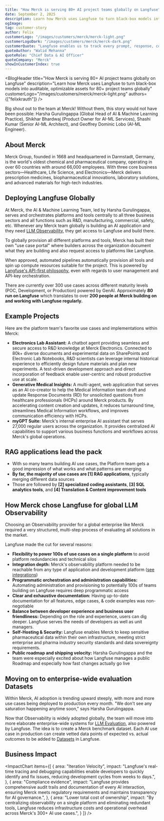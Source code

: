 ```yaml
---
title: "How Merck is serving 80+ AI project teams globally on Langfuse"
date: September 2, 2025
description: Learn how Merck uses Langfuse to turn black-box models into auditable, optimizable assets for 80+ project teams globally
ogImage: 
tag: customer-story
author: Felix
customerLogo: "/images/customers/merck/merck-light.png"
customerLogoDark: "/images/customers/merck/merck-dark.png"
customerQuote: "Langfuse enables us to track every prompt, response, cost, and latency in real time, turning black-box models into auditable, optimizable assets."
quoteAuthor: "Walid Mehanna"
quoteRole: "Chief Data & AI Officer"
quoteCompany: "Merck"
showInCustomerIndex: true
---
```



<BlogHeader
  title="How Merck is serving 80+ AI project teams globally on Langfuse"
  description="Learn how Merck uses Langfuse to turn black-box models into auditable, optimizable assets for 80+ project teams globally"
  customerLogo="/images/customers/merck/merck-light.png"
  authors={["felixkrauth"]}
/>

Big shout out to the team at Merck! Without them, this story would not have been possible: Harsha Gurulingappa (Global Head of AI & Machine Learning Practice), Shikhar Bhardwaj (Product Owner for AI-ML Services), Shashi Kumar (Senior AI-ML Architect), and Geoffrey Dominic Lobo (AI-ML Engineer).

## About Merck
Merck Group, founded in 1668 and headquartered in Darmstadt, Germany, is the world's oldest chemical and pharmaceutical company, operating in over 60 countries with around 66,000 employees. With three core business sectors—Healthcare, Life Science, and Electronics—Merck delivers prescription medicines, biopharmaceutical innovations, laboratory solutions, and advanced materials for high-tech industries.

## Deploying Langfuse Globally
At Merck, the AI & Machine Learning Team, led by Harsha Gurulingappa, serves and orchestrates platforms and tools centrally to all three business sectors and all functions such as R&D, manufacturing, commercial, safety, etc. Whenever any Merck team globally is building an AI application and they need [LLM Observability](/docs/observability/overview), they get access to Langfuse and build there.

To globally provision all different platforms and tools, Merck has built their own "use case portal" where builders across the organization document what they are building and also request access to platforms like Langfuse.

When approved, automated pipelines automatically provision all tools and spin up compute resources suitable for the project. This is powered by [Langfuse's API-first philosophy](/docs/api-and-data-platform/overview), even with regards to user management and API-key orchestration.

There are currently over 300 use cases across different maturity levels (POC, Development, or Production) powered by GenAI. Approximately **80 run on Langfuse** which translates to over **200 people at Merck building on and working with Langfuse regularly.**

<CustomerQuote
  quote="Generative AI will only earn enterprise trust when we can see what's happening under the hood. Langfuse enables us to track every prompt, response, cost, and latency in real time, turning black-box models into auditable, optimizable assets."
  name="Walid Mehanna"
  role="Chief Data & AI Officer"
  company="Merck"
  image="/images/customers/merck/walid.jpeg"
/>

## Example Projects
Here are the platform team's favorite use cases and implementations within Merck:

- **Electronics Lab Assistant:** A chatbot agent providing seamless and secure access to R&D knowledge at Merck Electronics. Connected to 80k+ diverse documents and experimental data on SharePoints and Electronic Lab Notebooks, R&D scientists can leverage internal historical experience to efficiently design future materials and plan new experiments. A test-driven development approach and direct incorporation of feedback enable user-centric and robust productive use at scale.
- **Generative Medical Insights:** A multi-agent, web application that serves as an AI co-creator to help the Medical Information team draft and update Response Documents (RD) for unsolicited questions from healthcare professionals (HCPs) around Merck products. By accelerating content creation and updates, it reduces turnaround time, streamlines Medical Information workflows, and improves communication efficiency with HCPs.
- **myGPT Suite:** Merck's internal enterprise AI assistant that serves 27,000 regular users across the organization. It provides centralized AI capabilities to support various business functions and workflows across Merck's global operations.

## RAG applications lead the pack
- With so many teams building AI use cases, the Platform team gets a good impression of what works and what patterns are emerging
- **By far, the majority of use cases are [1] RAG applications**, typically merging different data sources
- Those are followed by **[2] specialized coding assistants**, **[3] SQL analytics tools**, and **[4] Translation & Content improvement tools**

## How Merck chose Langfuse for global LLM Observability
Choosing an Observability provider for a global enterprise like Merck required a very structured, multi-step process of evaluating all solutions in the market.

Langfuse made the cut for several reasons:

- **Flexibility to power 100s of use cases on a single platform** to avoid platform redundancies and technical silos
- **Integration depth:** Merck's observability platform needed to be reachable from any type of application and development platform ([see integrations](/docs/integrations/overview))
- **Programmatic orchestration and administration capabilities:** Automating administration and provisioning to potentially 100s of teams building on Langfuse requires deep programmatic access
- **Clear and exhaustive documentation:** Having up-to-date documentation for all features, edge cases, & code examples was non-negotiable
- **Balance between developer experience and business user friendliness:** Depending on the role and experience, users can dig deeper. Langfuse serves the needs of developers as well as unit managers.
- **Self-Hosting & Security:** Langfuse enables Merck to keep sensitive pharmaceutical data within their own infrastructure, meeting strict enterprise and pharma industry security standards and data sovereignty requirements.
- **Public roadmap and shipping velocity:** Harsha Gurulingappa and the team were especially excited about how Langfuse manages a public Roadmap and especially how fast changes actually go live

## Moving on to enterprise-wide evaluation Datasets

Within Merck, AI adoption is trending upward steeply, with more and more use cases being deployed to production every month. "We don't see any saturation happening anytime soon," says Harsha Gurulingappa.

Now that Observability is widely adopted globally, the team will move into more elaborate enterprise-wide systems for [LLM Evaluation](/docs/evaluation/overview), also powered by Langfuse. The idea is to create a Merck benchmark dataset. Each AI use case in production can create vetted data points of expected vs. actual outcomes to be added to [Datasets](/docs/evaluation/features/datasets) in Langfuse.

<CustomerQuote
  quote="Langfuse lets our teams compare models side-by-side, define evaluation criteria, surface hallucinations before they hit production, and attach quality & cost metrics to every outcome – all without exposing sensitive data to third-party clouds."
  name="Walid Mehanna"
  role="Chief Data & AI Officer"
  company="Merck"
  image="/images/customers/merck/walid.jpeg"
/>

## Business Impact

<ImpactChart
  items={[
    {
      area: "Iteration Velocity",
      impact: "Langfuse's real-time tracing and debugging capabilities enable developers to quickly identify and fix issues, reducing development cycles from weeks to days.",
    },
    {
      area: "Compliance evidence",
      impact: "Langfuse provides comprehensive audit trails and documentation of every AI interaction, ensuring Merck meets regulatory requirements and maintains transparency for AI governance.",
    },
    {
      area: "Lower total cost of ownership",
      impact:
        "By centralizing observability on a single platform and eliminating redundant tools, Langfuse reduces infrastructure costs and operational overhead across Merck's 300+ AI use cases.",
    }
  ]}
/>







